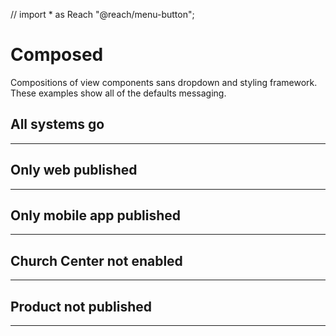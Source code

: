 // import * as Reach "@reach/menu-button";

<Meta title="Church Center|Publishing Status/Composed" />

# Composed

Compositions of view components sans dropdown and styling framework.  
These examples show all of the defaults messaging.

## All systems go

<Preview>
  <Story name="All systems go">
    <PublishingStatus.ViewController
      churchCenterIsEnabled={true}
      productIsPublished={true}
      churchCenterAppIsActive={true}
      churchCenterWebIsActive={true}
      userIsOrgAdmin={true}
      churchCenterProductURL="#"
      settingsURL="#"
    >
      <PublishingStatus.MenuButton />
      <PublishingStatus.MenuItems>
        <PublishingStatus.ErrorBoundary>
          <PublishingStatus.ViewSwitch />
          <hr />
          <MenuLinks>
            <PublishingStatus.SettingsLink />
            <PublishingStatus.ProductLink />
          </MenuLinks>
        </PublishingStatus.ErrorBoundary>
      </PublishingStatus.MenuItems>
    </PublishingStatus.ViewController>
  </Story>
</Preview>

## Only web published

<Preview>
  <Story name="Only web published">
    <PublishingStatus.ViewController
      churchCenterIsEnabled={true}
      productIsPublished={true}
      churchCenterAppIsActive={false}
      churchCenterWebIsActive={true}
      userIsOrgAdmin={true}
      churchCenterProductURL="#"
      settingsURL="#"
    >
      <PublishingStatus.MenuButton />
      <PublishingStatus.MenuItems>
        <PublishingStatus.ErrorBoundary>
          <PublishingStatus.ViewSwitch />
          <PublishingStatus.MenuLinks>
            <hr />
            <PublishingStatus.SettingsLink />
            <PublishingStatus.ProductLink />
          </PublishingStatus.MenuLinks>
        </PublishingStatus.ErrorBoundary>
      </PublishingStatus.MenuItems>
    </PublishingStatus.ViewController>
  </Story>
</Preview>

## Only mobile app published

<Preview>
  <Story name="Only mobile app published">
    <PublishingStatus.ViewController
      churchCenterIsEnabled={true}
      productIsPublished={true}
      churchCenterAppIsActive={true}
      churchCenterWebIsActive={false}
      userIsOrgAdmin={true}
      churchCenterProductURL="#"
      settingsURL="#"
    >
      <PublishingStatus.MenuButton />
      <PublishingStatus.MenuItems>
        <PublishingStatus.ErrorBoundary>
          <PublishingStatus.ViewSwitch />
          <PublishingStatus.MenuLinks>
            <hr />
            <PublishingStatus.SettingsLink />
            <PublishingStatus.ProductLink />
          </PublishingStatus.MenuLinks>
        </PublishingStatus.ErrorBoundary>
      </PublishingStatus.MenuItems>
    </PublishingStatus.ViewController>
  </Story>
</Preview>

## Church Center not enabled

<Preview>
  <Story name="Church Center not enabled">
    <PublishingStatus.ViewController
      churchCenterIsEnabled={false}
      productIsPublished={true}
      churchCenterAppIsActive={true}
      churchCenterWebIsActive={false}
      userIsOrgAdmin={true}
      churchCenterProductURL="#"
      settingsURL="#"
    >
      <PublishingStatus.MenuButton />
      <PublishingStatus.ErrorBoundary>
        <PublishingStatus.ViewSwitch />
        <PublishingStatus.MenuLinks>
          <hr />
          <PublishingStatus.SettingsLink />
          <PublishingStatus.ProductLink />
        </PublishingStatus.MenuLinks>
      </PublishingStatus.ErrorBoundary>
    </PublishingStatus.ViewController>
  </Story>
</Preview>

## Product not published

<Preview>
  <Story name="Product not published">
    <PublishingStatus.ViewController
      churchCenterIsEnabled={false}
      productIsPublished={false}
      churchCenterAppIsActive={true}
      churchCenterWebIsActive={false}
      userIsOrgAdmin={true}
      churchCenterProductURL="#"
      settingsURL="#"
    >
      <PublishingStatus.MenuButton />
      <PublishingStatus.ErrorBoundary>
        <PublishingStatus.ViewSwitch />
        <PublishingStatus.MenuLinks>
          <hr />
          <PublishingStatus.SettingsLink />
          <PublishingStatus.ProductLink />
        </PublishingStatus.MenuLinks>
      </PublishingStatus.ErrorBoundary>
    </PublishingStatus.ViewController>
  </Story>
</Preview>
